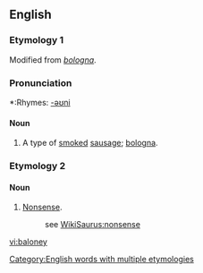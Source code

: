 ==English==

[[Category:English words with multiple etymologies]]
===Etymology 1===
Modified from ''[[bologna]]''.

===Pronunciation===
*:Rhymes: [[Rhymes:English:-əʊni|-əʊni]]

====Noun====
{{en-noun}}

#{{countable}} A type of [[smoke]]d [[sausage]]; [[bologna]].

===Etymology 2===
====Noun====
{{en-noun|-}}

#{{uncountable}} {{slang}} [[nonsense|Nonsense]].
#:see [[WikiSaurus:nonsense]]

[[vi:baloney]]